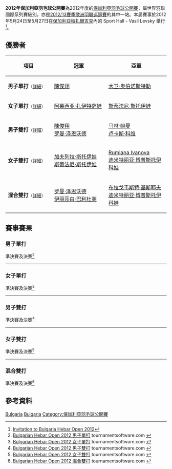 {{noteTA|G1=Badminton}}
{{infobox badminton event
|name           = 2012年保加利亞羽毛球公開賽
|image          = 
|size           = 
|caption        =
|dates          = 2012年5月24日－5月27日
|number_edition = 
|level          = 4B
|prize_money    = 5,000美元
|location       = {{BUL}}[[帕扎爾吉克|帕扎爾吉克]]
|venue          = Sport Hall - Vasil Levsky
|previous       = 2008年保加利亞羽毛球公開賽 
|next           = 2013年保加利亞羽毛球公開賽
}}
'''2012年保加利亞羽毛球公開賽'''為2012年度的[[保加利亞羽毛球公開賽|保加利亞羽毛球公開賽]]，屬世界羽聯國際系列賽級別，亦是[[2012/13賽季歐洲羽聯巡迴賽|2012/13賽季歐洲羽聯巡迴賽]]的其中一站。本屆賽事於2012年5月24日至5月27日在[[保加利亞|保加利亞]][[帕扎爾吉克|帕扎爾吉克]]內的 Sport Hall - Vasil Levsky 舉行<ref>[http://www.bwfbadminton.org/file_download.aspx?id=330594&tid=1 Invitation to Bulgaria Hebar Open 2012]{{en}}</ref>。

== 優勝者 ==
{| class=wikitable style="font-size:small"
!width="200"|項目
!width="250"|冠軍
!width="250"|亞軍
|-
|'''男子單打'''<small>（[[#男子單打|詳細]]）</small>
|{{flagicon|MAS}} [[陳俊翔|陳俊翔]]
|{{flagicon|AUT}} [[大卫·奥伯诺斯特勒|大卫·奥伯诺斯特勒]]
|-
|'''女子單打'''<small>（[[#女子單打|詳細]]）</small>
|{{flagicon|BLR}} [[阿莱西亚·扎伊特萨娃|阿莱西亚·扎伊特萨娃]]
|{{flagicon|BUL}} [[斯蒂法尼·斯托伊娃|斯蒂法尼·斯托伊娃]]
|-
|'''男子雙打'''<small>（[[#男子雙打|詳細]]）</small>
|{{flagicon|MAS}} [[陳俊翔|陳俊翔]]<br/>{{flagicon|AUT}} [[罗曼·泽恩沃德|罗曼·泽恩沃德]]
|{{flagicon|FRA}} [[马林·鲍曼|马林·鲍曼]]<br/>{{flagicon|FRA}} [[卢卡斯·科维|卢卡斯·科维]]
|-
|'''女子雙打'''<small>（[[#女子雙打|詳細]]）</small>
|{{flagicon|BUL}} [[加夫列拉·斯托伊娃|加夫列拉·斯托伊娃]]<br/>{{flagicon|BUL}} [[斯蒂法尼·斯托伊娃|斯蒂法尼·斯托伊娃]]
|{{flagicon|BUL}} [[Rumiana_Ivanova|Rumiana Ivanova]]<br/>{{flagicon|BUL}} [[迪米特丽亚·博普斯托伊科娃|迪米特丽亚·博普斯托伊科娃]]
|-
|'''混合雙打'''<small>（[[#混合雙打|詳細]]）</small>
|{{flagicon|AUT}} [[罗曼·泽恩沃德|罗曼·泽恩沃德]]<br/>{{flagicon|AUT}} [[伊丽莎白·巴利杜芙|伊丽莎白·巴利杜芙]]
|{{flagicon|BUL}} [[布拉戈韦斯特·基斯耶夫|布拉戈韦斯特·基斯耶夫]]<br/>{{flagicon|BUL}} [[迪米特丽亚·博普斯托伊科娃|迪米特丽亚·博普斯托伊科娃]]
|}

== 賽事賽果 ==
=== 男子單打 ===
;準決賽及決賽<ref name="MS">[http://www.tournamentsoftware.com/sport/draw.aspx?id=DE11F2FF-183A-41DA-9187-E5B53688E11D&draw=2 Bulgarian Hebar Open 2012 男子單打] tournamentsoftware.com {{en}}</ref>
{{4TeamBracket-Tennis3-v2
| team-width=200
| RD1-seed1=1
| RD1-team1='''{{flagicon|MAS}} [[陳俊翔|陳俊翔]]
| RD1-score1-1=19
| RD1-score1-2='''21
| RD1-score1-3='''21
| RD1-seed2=3
| RD1-team2={{flagicon|AUT}} [[卢卡·瓦贝尔|卢卡·瓦贝尔]]
| RD1-score2-1='''21
| RD1-score2-2=7
| RD1-score2-3=11

| RD1-seed3=4
| RD1-team3='''{{flagicon|AUT}} [[大卫·奥伯诺斯特勒|大卫·奥伯诺斯特勒]]
| RD1-score3-1='''21
| RD1-score3-2='''21
| RD1-score3-3=
| RD1-seed4=6
| RD1-team4={{flagicon|CZE}} [[帕维尔·弗洛里安|帕维尔·弗洛里安]]
| RD1-score4-1=16
| RD1-score4-2=9
| RD1-score4-3=

| RD2-seed1=1
| RD2-team1='''{{flagicon|MAS}} [[陳俊翔|陳俊翔]]
| RD2-score1-1=14
| RD2-score1-2='''21
| RD2-score1-3='''21
| RD2-seed2=4
| RD2-team2={{flagicon|AUT}} [[大卫·奥伯诺斯特勒|大卫·奥伯诺斯特勒]]
| RD2-score2-1='''21
| RD2-score2-2=15
| RD2-score2-3=10
}}
----

=== 女子單打 ===
;準決賽及決賽<ref name="WS">[http://www.tournamentsoftware.com/sport/draw.aspx?id=DE11F2FF-183A-41DA-9187-E5B53688E11D&draw=3 Bulgarian Hebar Open 2012 女子單打] tournamentsoftware.com {{en}}</ref>
{{4TeamBracket-Tennis3-v2
| team-width=200
| RD1-seed1=
| RD1-team1={{flagicon|BUL}} [[迪米特丽亚·博普斯托伊科娃|迪米特丽亚·博普斯托伊科娃]]
| RD1-score1-1=19
| RD1-score1-2='''21
| RD1-score1-3=19
| RD1-seed2=3
| RD1-team2='''{{flagicon|BLR}} [[阿莱西亚·扎伊特萨娃|阿莱西亚·扎伊特萨娃]]
| RD1-score2-1='''21
| RD1-score2-2=12
| RD1-score2-3='''21

| RD1-seed3=4
| RD1-team3='''{{flagicon|BUL}} [[斯蒂法尼·斯托伊娃|斯蒂法尼·斯托伊娃]]
| RD1-score3-1=21
| RD1-score3-2='''21
| RD1-score3-3='''21
| RD1-seed4=2
| RD1-team4={{flagicon|SUI}} [[萨布丽娜·贾奎特|萨布丽娜·贾奎特]]
| RD1-score4-1='''21
| RD1-score4-2=8
| RD1-score4-3=17

| RD2-seed1=3
| RD2-team1='''{{flagicon|BLR}} [[阿莱西亚·扎伊特萨娃|阿莱西亚·扎伊特萨娃]]
| RD2-score1-1='''21
| RD2-score1-2=18
| RD2-score1-3='''21
| RD2-seed2=4
| RD2-team2={{flagicon|BUL}} [[斯蒂法尼·斯托伊娃|斯蒂法尼·斯托伊娃]]
| RD2-score2-1=17
| RD2-score2-2='''21
| RD2-score2-3=10
}}
----

=== 男子雙打 ===
;準決賽及決賽<ref name="MD">[http://www.tournamentsoftware.com/sport/draw.aspx?id=DE11F2FF-183A-41DA-9187-E5B53688E11D&draw=4 Bulgarian Hebar Open 2012 男子雙打] tournamentsoftware.com {{en}}</ref>
{{4TeamBracket-Tennis3-v2
| team-width=200
| RD1-seed1=1
| RD1-team1={{flagicon|UKR}} [[根纳季·纳塔罗夫|根纳季·纳塔罗夫]]<br/> {{flagicon|UKR}} [[阿提姆·波奇塔列夫|阿提姆·波奇塔列夫]]
| RD1-score1-1=12
| RD1-score1-2='''21
| RD1-score1-3=22
| RD1-seed2=3
| RD1-team2='''{{flagicon|FRA}} [[马林·鲍曼|马林·鲍曼]]<br/> {{flagicon|FRA}} [[卢卡斯·科维|卢卡斯·科维]]
| RD1-score2-1='''21
| RD1-score2-2=12
| RD1-score2-3='''24

| RD1-seed3=
| RD1-team3={{flagicon|AUT}} [[丹尼爾·格拉斯默克|丹尼爾·格拉斯默克]]<br/> {{flagicon|AUT}} [[大卫·奥伯诺斯特勒|大卫·奥伯诺斯特勒]]
| RD1-score3-1=8
| RD1-score3-2=17
| RD1-score3-3=
| RD1-seed4=
| RD1-team4='''{{flagicon|MAS}} [[陳俊翔|陳俊翔]]<br/> {{flagicon|AUT}} [[罗曼·泽恩沃德|罗曼·泽恩沃德]]
| RD1-score4-1='''21
| RD1-score4-2='''21
| RD1-score4-3=

| RD2-seed1=3
| RD2-team1={{flagicon|FRA}} [[马林·鲍曼|马林·鲍曼]]<br/> {{flagicon|FRA}} [[卢卡斯·科维|卢卡斯·科维]]
| RD2-score1-1=17
| RD2-score1-2='''21
| RD2-score1-3=11
| RD2-seed2=
| RD2-team2='''{{flagicon|MAS}} [[陳俊翔|陳俊翔]]<br/> {{flagicon|AUT}} [[罗曼·泽恩沃德|罗曼·泽恩沃德]]
| RD2-score2-1='''21
| RD2-score2-2=17
| RD2-score2-3='''21
}}
----

=== 女子雙打 ===
;準決賽及決賽<ref name="WD">[http://www.tournamentsoftware.com/sport/draw.aspx?id=DE11F2FF-183A-41DA-9187-E5B53688E11D&draw=5 Bulgarian Hebar Open 2012 女子雙打] tournamentsoftware.com {{en}}</ref>
{{4TeamBracket-Tennis3-v2
| team-width=200
| RD1-seed1=1
| RD1-team1='''{{flagicon|BUL}} [[加夫列拉·斯托伊娃|加夫列拉·斯托伊娃]]<br/> {{flagicon|BUL}} [[斯蒂法尼·斯托伊娃|斯蒂法尼·斯托伊娃]]
| RD1-score1-1='''21
| RD1-score1-2='''21
| RD1-score1-3=
| RD1-seed2=
| RD1-team2={{flagicon|BUL}} [[Mila_Ivanova|Mila Ivanova]]<br/> {{flagicon|BUL}} [[玛丽亚·米特索娃|玛丽亚·米特索娃]]
| RD1-score2-1=7
| RD1-score2-2=10
| RD1-score2-3=

| RD1-seed3=
| RD1-team3={{flagicon|RUS}} [[奥尔佳·莫罗佐娃|奥尔佳·莫罗佐娃]]<br/> {{flagicon|RUS}} [[维多利亚·沃罗比娃|维多利亚·沃罗比娃]]
| RD1-score3-1=18
| RD1-score3-2='''26
| RD1-score3-3=13
| RD1-seed4=
| RD1-team4='''{{flagicon|BUL}} [[Rumiana_Ivanova|Rumiana Ivanova]]<br/> {{flagicon|BUL}} [[迪米特丽亚·博普斯托伊科娃|迪米特丽亚·博普斯托伊科娃]]
| RD1-score4-1='''21
| RD1-score4-2=24
| RD1-score4-3='''21

| RD2-seed1=1
| RD2-team1='''{{flagicon|BUL}} [[加夫列拉·斯托伊娃|加夫列拉·斯托伊娃]]<br/> {{flagicon|BUL}} [[斯蒂法尼·斯托伊娃|斯蒂法尼·斯托伊娃]]
| RD2-score1-1=15
| RD2-score1-2='''21
| RD2-score1-3='''21
| RD2-seed2=
| RD2-team2={{flagicon|BUL}} [[Rumiana_Ivanova|Rumiana Ivanova]]<br/> {{flagicon|BUL}} [[迪米特丽亚·博普斯托伊科娃|迪米特丽亚·博普斯托伊科娃]]
| RD2-score2-1='''21
| RD2-score2-2=14
| RD2-score2-3=11
}}
----

=== 混合雙打 ===
;準決賽及決賽<ref name="XD">[http://www.tournamentsoftware.com/sport/draw.aspx?id=DE11F2FF-183A-41DA-9187-E5B53688E11D&draw=6 Bulgarian Hebar Open 2012 混合雙打] tournamentsoftware.com {{en}}</ref>
{{4TeamBracket-Tennis3-v2
| team-width=200
| RD1-seed1=1
| RD1-team1='''{{flagicon|AUT}} [[罗曼·泽恩沃德|罗曼·泽恩沃德]]<br/> {{flagicon|AUT}} [[伊丽莎白·巴利杜芙|伊丽莎白·巴利杜芙]]
| RD1-score1-1=18
| RD1-score1-2='''21
| RD1-score1-3='''21
| RD1-seed2=3
| RD1-team2={{flagicon|UKR}} [[根纳季·纳塔罗夫|根纳季·纳塔罗夫]]<br/> {{flagicon|UKR}} [[尤利娅·卡扎里诺娃|尤利娅·卡扎里诺娃]]
| RD1-score2-1='''21
| RD1-score2-2=18
| RD1-score2-3=14

| RD1-seed3=
| RD1-team3={{flagicon|RUS}} [[亚历山大·津琴科|亚历山大·津琴科]]<br/> {{flagicon|RUS}} [[奥尔佳·莫罗佐娃|奥尔佳·莫罗佐娃]]
| RD1-score3-1=13
| RD1-score3-2=10
| RD1-score3-3=
| RD1-seed4=
| RD1-team4='''{{flagicon|BUL}} [[布拉戈韦斯特·基斯耶夫|布拉戈韦斯特·基斯耶夫]]<br/> {{flagicon|BUL}} [[迪米特丽亚·博普斯托伊科娃|迪米特丽亚·博普斯托伊科娃]]
| RD1-score4-1='''21
| RD1-score4-2='''21
| RD1-score4-3=

| RD2-seed1=1
| RD2-team1='''{{flagicon|AUT}} [[罗曼·泽恩沃德|罗曼·泽恩沃德]]<br/> {{flagicon|AUT}} [[伊丽莎白·巴利杜芙|伊丽莎白·巴利杜芙]]
| RD2-score1-1='''21
| RD2-score1-2=11
| RD2-score1-3='''21
| RD2-seed2=
| RD2-team2={{flagicon|BUL}} [[布拉戈韦斯特·基斯耶夫|布拉戈韦斯特·基斯耶夫]]<br/> {{flagicon|BUL}} [[迪米特丽亚·博普斯托伊科娃|迪米特丽亚·博普斯托伊科娃]]
| RD2-score2-1=14
| RD2-score2-2='''21
| RD2-score2-3=19
}}

== 參考資料 ==
{{Reflist}}

[[Category:2012年世界羽聯國際系列賽|Bulgaria]]
[[Category:2012/13賽季歐洲羽聯巡迴賽|Bulgaria]]
[[Category:保加利亞羽毛球公開賽|Category:保加利亞羽毛球公開賽]]